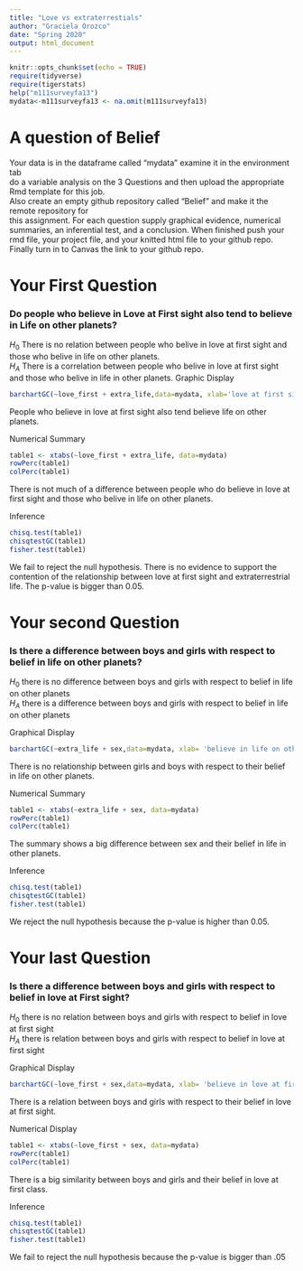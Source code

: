 ```yaml
---
title: "Love vs extraterrestials"
author: "Graciela Orozco"
date: "Spring 2020"
output: html_document
---
```


```r
knitr::opts_chunk$set(echo = TRUE)
require(tidyverse)
require(tigerstats)
help("m111surveyfa13")
mydata<-m111surveyfa13 <- na.omit(m111surveyfa13)
```

# A question of Belief

Your data is in the dataframe called "mydata" examine it in the environment tab  
do a variable analysis on the 3 Questions and then upload the appropriate Rmd template for this job.   
Also create an empty github repository called "Belief" and make it the remote repository for  
this assignment.  For each question supply graphical evidence, numerical summaries, an inferential test, and a conclusion.  When finished push your rmd file, your project file, and your knitted html file to your github repo.  Finally turn in to Canvas the link to your github repo.




# Your First Question  

### Do people who believe in Love at First sight also tend to believe in Life on other planets?

$H_0$ There is no relation between people who belive in love at first sight and those who belive in life on other planets.  
$H_A$ There is a correlation between people who belive in love at first sight and those who belive in life in other planets.
Graphic Display

```r
barchartGC(~love_first + extra_life,data=mydata, xlab='love at first sight')
```

People who believe in love at first sight also tend believe life on other planets. 


Numerical Summary

```r
table1 <- xtabs(~love_first + extra_life, data=mydata)
rowPerc(table1)
colPerc(table1)
```
There is not much of a difference between people who do believe in love at first sight and those who belive in life on other planets.

Inference

```r
chisq.test(table1)
chisqtestGC(table1)
fisher.test(table1)
```

We fail to reject the null hypothesis. There is no evidence to support the contention of the relationship between love at first sight and extraterrestrial life. The p-value is bigger than 0.05.

# Your second Question  

### Is there a difference between boys and girls with respect to belief in life on other planets?

$H_0$ there is no difference between boys and girls with respect to belief in life on other planets  
$H_A$ there is a difference between boys and girls with respect to belief in life on other planets
 
Graphical Display 

```r
barchartGC(~extra_life + sex,data=mydata, xlab= 'believe in life on other planets')
```

There is no relationship between girls and boys with respect to their belief in life on other planets.


Numerical Summary

```r
table1 <- xtabs(~extra_life + sex, data=mydata)
rowPerc(table1)
colPerc(table1)
```
The summary shows a big difference between sex and their belief in life in other planets.

Inference

```r
chisq.test(table1)
chisqtestGC(table1)
fisher.test(table1)
```
We reject the null hypothesis because the p-value is higher than 0.05.

# Your last Question   

### Is there a difference between boys and girls with respect to belief in love at First sight?

$H_0$ there is no relation between boys and girls with respect to belief in love at first sight   
$H_A$ there is relation between boys and girls with respect to belief in love at first sight 

Graphical Display
```r
barchartGC(~love_first + sex,data=mydata, xlab= 'believe in love at first life')
```

There is a relation between boys and girls with respect to their belief in love at first sight. 


Numerical Display
```r
table1 <- xtabs(~love_first + sex, data=mydata)
rowPerc(table1)
colPerc(table1)
```

There is a big similarity between boys and girls and their belief in love at first class.

Inference
```r
chisq.test(table1)
chisqtestGC(table1)
fisher.test(table1)
```

We fail to reject the null hypothesis because the p-value is bigger than .05